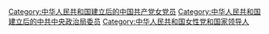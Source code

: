 [[Category:中华人民共和国建立后的中国共产党女党员|Category:中华人民共和国建立后的中国共产党女党员]]
[[Category:中华人民共和国建立后的中共中央政治局委员|Category:中华人民共和国建立后的中共中央政治局委员]]
[[Category:中华人民共和国女性党和国家领导人|Category:中华人民共和国女性党和国家领导人]]
